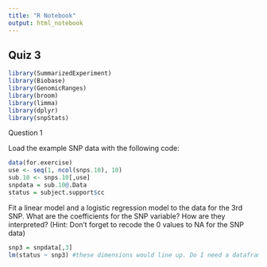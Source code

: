 ```yaml
---
title: "R Notebook"
output: html_notebook
---
```


## Quiz 3


```r
library(SummarizedExperiment)
library(Biobase)
library(GenomicRanges)
library(broom)
library(limma)
library(dplyr)
library(snpStats)
```

Question 1

Load the example SNP data with the following code:

```r
data(for.exercise)
use <- seq(1, ncol(snps.10), 10)
sub.10 <- snps.10[,use]
snpdata = sub.10@.Data
status = subject.support$cc
```


Fit a linear model and a logistic regression model to the data for the 3rd SNP. What are the coefficients for the SNP variable? How are they interpreted? (Hint: Don't forget to recode the 0 values to NA for the SNP data)

```r
snp3 = snpdata[,3]
lm(status ~ snp3) #these dimensions would line up. Do I need a dataframe? 
```

